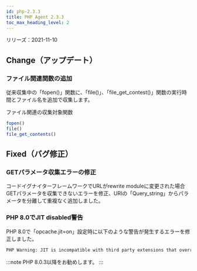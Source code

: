```yaml
---
id: php-2.3.3
title: PHP Agent 2.3.3
toc_max_heading_level: 2
---
```



リリーズ：2021-11-10

## Change（アップデート）

### ファイル関連関数の追加

従来収集中の「fopen()」関数に、「file()」、「file_get_contest()」関数の実行時間とファイル名を追加で収集します。

ファイル関連の収集対象関数

```php
fopen()
file()
file_get_contents()
```

## Fixed（バグ修正）

### GETパラメータ収集エラーの修正

コードイグナイターフレームワークでURLがrewrite moduleに変更された場合GETパラメータを収集できないエラーを修正、URIの「Query_string」からパラメータを分離して重複なく追加しました。 

### PHP 8.0でJIT disabled警告

PHP 8.0で「opcache.jit=on」設定時に以下のような警告が発生するエラーを修正しました。

```bash
PHP Warning: JIT is incompatible with third party extensions that override zend_execute_ex(). JIT disabled. in Unknown on line 0
```

:::note
PHP 8.0.3以降をお勧めします。
:::
